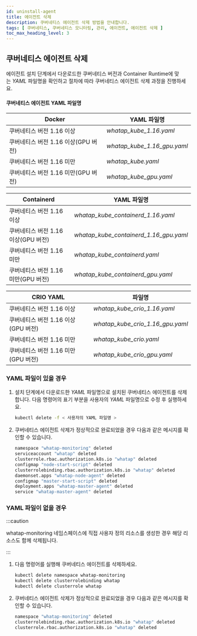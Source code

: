 ```yaml
---
id: uninstall-agent
title: 에이전트 삭제
description: 쿠버네티스 에이전트 삭제 방법을 안내합니다.
tags: [ 쿠버네티스, 쿠버네티스 모니터링, 관리, 에이전트, 에이전트 삭제 ]
toc_max_heading_level: 3
---
```


## 쿠버네티스 에이전트 삭제 

에이전트 설치 단계에서 다운로드한 쿠버네티스 버전과 Container Runtime에 맞는 *YAML* 파일명을 확인하고 절차에 따라 쿠버네티스 에이전트 삭제 과정을 진행하세요. 

#### 쿠버네티스 에이전트 YAML 파일명 

| Docker                              | YAML 파일명                 |
| ----------------------------------- | --------------------------- |
| 쿠버네티스 버전 1.16 이상           | *whatap_kube_1.16.yaml*     |
| 쿠버네티스 버전 1.16 이상(GPU 버전) | *whatap_kube_1.16_gpu.yaml* |
| 쿠버네티스 버전 1.16 미만           | *whatap_kube.yaml*          |
| 쿠버네티스 버전 1.16 미만(GPU 버전) | *whatap_kube_gpu.yaml*      |

| Containerd                          | YAML 파일명                            |
| ----------------------------------- | -------------------------------------- |
| 쿠버네티스 버전 1.16 이상           | *whatap_kube_containerd_1.16.yaml*     |
| 쿠버네티스 버전 1.16 이상(GPU 버전) | *whatap_kube_containerd_1.16_gpu.yaml* |
| 쿠버네티스 버전 1.16 미만           | *whatap_kube_containerd.yaml*          |
| 쿠버네티스 버전 1.16 미만(GPU 버전) | *whatap_kube_containerd_gpu.yaml*      |

| CRIO	YAML                           | 파일명                           |
| ----------------------------------- | -------------------------------- |
| 쿠버네티스 버전 1.16 이상           | *whatap_kube_crio_1.16.yaml*     |
| 쿠버네티스 버전 1.16 이상(GPU 버전) | *whatap_kube_crio_1.16_gpu.yaml* |
| 쿠버네티스 버전 1.16 미만           | *whatap_kube_crio.yaml*          |
| 쿠버네티스 버전 1.16 미만(GPU 버전) | *whatap_kube_crio_gpu.yaml*      |

### YAML 파일이 있을 경우

1. 설치 단계에서 다운로드한 *YAML* 파일명으로 설치된 쿠버네티스 에이전트를 삭제합니다. 다음 명령어의 표기 부분을 사용자의 *YAML* 파일명으로 수정 후 실행하세요. 

    ```bash 
    kubectl delete -f < 사용자의 YAML 파일명 >
    ```

1. 쿠버네티스 에이전트 삭제가 정상적으로 완료되었을 경우 다음과 같은 메시지를 확인할 수 있습니다. 

    ```bash 
    namespace "whatap-monitoring" deleted
    serviceaccount "whatap" deleted
    clusterrole.rbac.authorization.k8s.io "whatap" deleted
    configmap "node-start-script" deleted
    clusterrolebinding.rbac.authorization.k8s.io "whatap" deleted
    daemonset.apps "whatap-node-agent" deleted
    configmap "master-start-script" deleted
    deployment.apps "whatap-master-agent" deleted
    service "whatap-master-agent" deleted
    ```

### YAML 파일이 없을 경우

:::caution 

whatap-monitoring 네임스페이스에 직접 사용자 정의 리소스를 생성한 경우 해당 리소스도 함께 삭제됩니다. 

:::

1. 다음 명령어를 실행해 쿠버네티스 에이전트를 삭제하세요. 

    ```bash
    kubectl delete namespace whatap-monitoring
    kubectl delete clusterrolebinding whatap
    kubectl delete clusterrole whatap
    ```

1. 쿠버네티스 에이전트 삭제가 정상적으로 완료되었을 경우 다음과 같은 메시지를 확인할 수 있습니다.

    ```bash 
    namespace "whatap-monitoring" deleted
    clusterrolebinding.rbac.authorization.k8s.io "whatap" deleted
    clusterrole.rbac.authorization.k8s.io "whatap" deleted
    ```